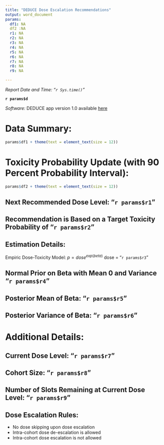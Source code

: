 ```yaml
---
title: "DEDUCE Dose Escalation Recommendations"
output: word_document
params:
  df1: NA
  df2 :NA
  r1: NA
  r2: NA
  r3: NA
  r4: NA
  r5: NA
  r6: NA
  r7: NA
  r8: NA
  r9: NA

---
```

*Report Date and Time: "`r Sys.time()`"*

**`r params$d`**

*Software:* DEDUCE app version 1.0 available [here](https://bengarski.shinyapps.io/DEDUCE/) 


# Data Summary:

```r
params$df1 + theme(text = element_text(size = 12))  
```


# Toxicity Probability Update (with 90 Percent Probability Interval):
```r
params$df2 + theme(text = element_text(size = 12))  
```

## Next Recommended Dose Level: "`r params$r1`"

## Recommendation is Based on a Target Toxicity Probability of "`r params$r2`"

## Estimation Details:
Empiric Dose-Toxicity Model: $p = dose^{exp(beta)}$
dose = "`r params$r3`"

## Normal Prior on Beta with Mean 0 and Variance "`r params$r4`"

## Posterior Mean of Beta: "`r params$r5`"

## Posterior Variance of Beta: "`r params$r6`"

# Additional Details:

## Current Dose Level: "`r params$r7`"

## Cohort Size: "`r params$r8`"

## Number of Slots Remaining at Current Dose Level: "`r params$r9`"

## Dose Escalation Rules:
* No dose skipping upon dose escalation
* Intra-cohort dose de-escalation is allowed
* Intra-cohort dose escalation is not allowed
